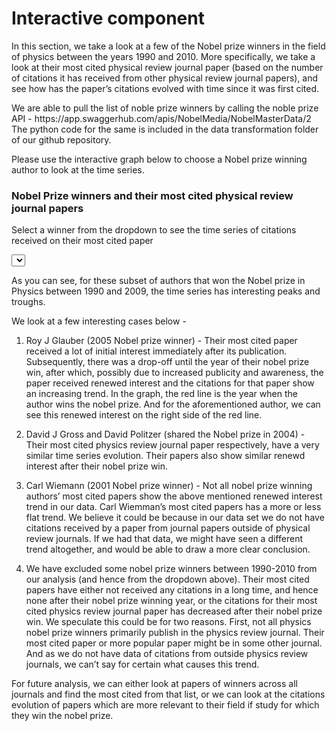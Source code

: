 # Interactive component

In this section, we take a look at a few of the Nobel prize winners in the field of physics between the years 1990 and 2010. More specifically, we take a look at their most cited physical review journal paper (based on the number of citations it has received from other physical review journal papers), and see how has the paper's citations evolved with time since it was first cited.

We are able to pull the list of noble prize winners by calling the noble prize API - https://app.swaggerhub.com/apis/NobelMedia/NobelMasterData/2
The python code for the same is included in the data transformation folder of our github repository.

Please use the interactive graph below to choose a Nobel prize winning author to look at the time series.  

<script src="https://d3js.org/d3.v6.js"></script>
<style type ="text/css">
      .line {
        fill: none;
        stroke: blue;
        stroke-width: 1.5px;
      }
</style>



  <h3>Nobel Prize winners and their most cited physical review journal papers</h3>
  <p>Select a winner from the dropdown to see the time series of citations received on their most cited paper</p>
  <select id="selectButton"></select>

<div id="nobel"></div>

  <script>
  var w = 800;
  var h = 500;
  var margin = {top: 25, right: 25, bottom: 50, left: 50};
  var innerWidth = w - margin.left - margin.right;
  var innerHeight = h - margin.top - margin.bottom;

  var svg = d3.select("div#nobel") // append svg to div
    .append("svg")
      .attr("width", w)
      .attr("height", h);
  svg.append("rect")
      .attr("x", 0)
      .attr("y", 0)
      .attr("width", w)
      .attr("height", h)
      .attr("fill", "aliceblue");

  var authors = [];

  d3.csv("https://raw.githubusercontent.com/superpowergirl/PR_citations/akanxa/datatransformation_python/nobelauthor_timeseries_subset.csv").then(function(data)  {

    console.log(data)
    var author_names = data.map(function(d) { return d.nobel_author; });
    console.log(author_names)
    var author_name_set = new Set(author_names)
    var author_name_unique = Array.from(author_name_set)
    console.log(author_name_unique)
    d3.select("#selectButton")
      .selectAll('authoroptions')
      .data(author_name_unique)
      .enter()
      .append('option')
      .text(function (d) {return d;})
      .attr("value", function (d) {return d;})
      .property("selected", function(d){return d === "Select a nobel prize winner"})


  var xScale = d3.scaleLinear()
      .domain([d3.min(data, function(d) {return +d.cited_year;}),d3.max(data, function(d) {return +d.cited_year;})])   // convert to numeric with "+"
      .range([0, innerWidth]);
    console.log(xScale.domain());

    var yScale = d3.scaleLinear()
      .domain([0, d3.max(data, function(d) {return +d.n;})]) // convert to numeric
      .range([innerHeight, 0]);

    var xAxis = d3.axisBottom()
      .scale(xScale).tickFormat(d3.format("d"));

    var yAxis = d3.axisLeft()
      .scale(yScale);

  svg.append("g")
      .attr("class", "xAxis")
      .attr("transform", `translate (${margin.left}, ${h - margin.bottom})`)
      .call(xAxis);

  svg.append("g")
      .attr("class", "yAxis")
      .attr("transform", `translate (${margin.left}, ${margin.top})`)
      .call(yAxis);

// x-axis label
  svg.append("text")
      .attr("transform",
            "translate(" + (innerWidth/2) + " ," +
                           (innerHeight + margin.top + 35) + ")")
      .style("text-anchor", "middle")
      .text("Year of citations received");

// y-axis label
 svg.append("text")
      .attr("transform", "rotate(-90)")
      .attr("y", 0- margin.left +50)
      .attr("x",0 - (innerHeight / 2))
      .attr("dy", "1em")
      .style("text-anchor", "middle")
      .text("Number of citations received");

// create initial items

d3.select("svg")
  .append("g")
  .attr("id", "plot")
  .attr("transform", `translate (${margin.left}, ${margin.top})`);

d3.select("g#plot")
  .append("path");

d3.select("g#plot")
   .append("line");

d3.select("g#plot")
   .append("line")
   .attr("id","line1");
d3.select("g#plot")
   .append("line")
   .attr("id","line2");

d3.select("g#plot")
  .append("text")
  .attr("id","text1");
d3.select("g#plot")
  .append("text")
  .attr("id","text2");

function updatePlot(selectedauthor) {

    function getFilteredData(data, nobel_author) {
	return data.filter(function(d) { return d.nobel_author === selectedauthor; });
}
    //var dataFilter = data.map(function(d){return {author_name:selectedauthor, value:d.avg_cit_before} })

  var dataFilter = getFilteredData(data,selectedauthor)
  console.log(dataFilter)

   var line_gen = d3.line()
          .x(d=> xScale(d.cited_year))
          .y(d=> yScale(d.n));
    var nobel_year = d3.max(dataFilter, function(d) {return d.nobel_year;})
    
    var max_cited_year=d3.max(dataFilter, function(d) {return d.cited_year;})
    var paper_name=d3.max(dataFilter, function(d) {return d.cited_doi;})
//vertical line
  svg.select("g#plot")
    .select("line")
    .attr("x1", xScale(nobel_year))
    .attr("y1", 0)
    .attr("x2", xScale(nobel_year))
    .attr("y2", h - margin.bottom-20)
    .style("stroke-width", 2)
    .style("stroke", "red")
    .style("fill", "none");

// line chart
    svg.select("g#plot")
      .select("path")
        .datum(dataFilter)
        .attr("d", line_gen)
        .attr("class", "line");
    
    svg.select("g#plot")
    .select("#line1")
    .attr("x1", 600)
    .attr("y1", 100)
    .attr("x2", 620)
    .attr("y2", 100)
    .style("stroke-width", 2)
    .style("stroke", "red")
    .style("fill", "none");
    
    svg.select("g#plot")
    .select("#line2")
    .attr("x1", 600)
    .attr("y1", 120)
    .attr("x2", 620)
    .attr("y2", 120)
    .style("stroke-width", 2)
    .style("stroke", "blue")
    .style("fill", "none");
    
    svg.select("g#plot")
      .select("#text1")
      .attr("x", 620)
      .attr("y", 100)
      .text("Nobel prize year")
      .style("font-size", "15px")
      .attr("alignment-baseline","middle")
    svg.select("g#plot")
      .select("#text2")
      .attr("x", 620)
      .attr("y", 120)
      .text("Time series")
      .style("font-size", "15px")
      .attr("alignment-baseline","middle")
  }
    d3.select("#selectButton").on("change", function(d) {
        // recover the option that has been chosen
        var selectedOption = d3.select(this).property("value")
        console.log(selectedOption)
        // run the updateChart function with this selected option
        updatePlot(selectedOption)
  })

  });

    </script>

  </body>

</html>


As you can see, for these subset of authors that won the Nobel prize in Physics between 1990 and 2009, the time series has interesting peaks and troughs.  

We look at a few  interesting cases below -  

1.  Roy J Glauber (2005 Nobel prize winner) -  Their most cited paper received a lot of initial interest immediately after its publication. Subsequently, there was a drop-off until the year of their nobel prize win, after which, possibly due to increased publicity and awareness, the paper received renewed interest and the citations for that paper show an increasing trend. In the graph, the red line is the year when the author wins the nobel prize. And for the aforementioned author, we can see this renewed interest on the right side of the red line.  

2. David J Gross and David Politzer (shared the Nobel prize in 2004) - Their most cited physics review journal paper respectively, have a very similar time series evolution. Their papers also show similar renewd interest after their nobel prize win.

3. Carl Wiemann (2001 Nobel prize winner) - Not all nobel prize winning authors' most cited papers show the above mentioned renewed interest trend in our data. Carl Wiemman's most cited papers has a more or less flat trend. We believe it could be because in our data set we do not have citations received by a paper from journal papers outside of physical review journals. If we had that data, we might have seen a different trend altogether, and would be able to draw a more clear conclusion.

4. We have excluded some nobel prize winners between 1990-2010 from our analysis (and hence from the dropdown above). Their most cited papers have either not received any citations in a long time, and hence none after their nobel prize winning year, or the citations for their most cited physics review journal paper has decreased after their nobel prize win. We speculate this could be for two reasons. First, not all physics nobel prize winners primarily publish in the physics review journal. Their most cited paper or more popular paper might be in some other journal. And as we do not have data of citations from outside physics review journals, we can't say for certain what causes this trend.

For future analysis, we can either look at papers of winners across all journals and find the most cited from that list, or we can look at the citations evolution of papers which are more relevant to their field if study for which they win the nobel prize.
